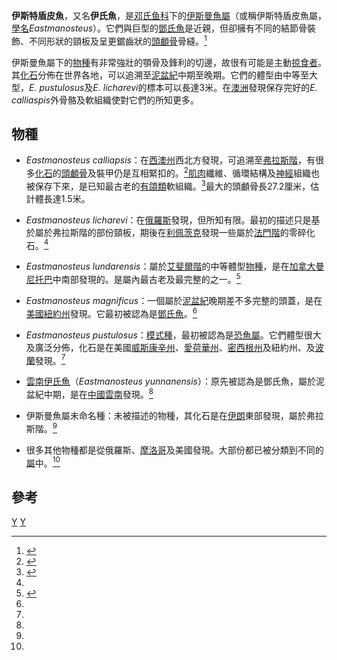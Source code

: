 {{Automatic Taxobox
| taxon = Eastmanosteus
| authority = 
| image = Eastmanosteus_calliaspis.JPG
| fossil_range = {{fossil_range|中泥盆世|晚泥盆世}}
| subdivision_ranks = [[種|種]]
| subdivision =
* ''E. calliapsis''
* ''E. licharevi''
* ''E. lundarensis''
* ''E. magnificus''
* ''E. pustulosus''
* [[雲南伊氏魚|雲南伊氏魚]] ''E. yunnanensis''
}}

'''伊斯特盾皮魚'''，又名'''伊氏魚'''，是[[邓氏鱼科|邓氏鱼科]]下的[[伊斯曼魚屬|伊斯曼魚屬]]（或稱伊斯特盾皮魚屬，[[學名|學名]]''Eastmanosteus''）。它們與巨型的[[鄧氏魚|鄧氏魚]]是近親，但卻擁有不同的結節骨裝飾、不同形狀的頸板及呈更鋸齒狀的[[頭顱骨|頭顱骨]]骨縫。<ref name=ivpp1991>{{Cite journal|author=王俊卿|title=雲南盤溪地區節甲類魚化石|journal=古脊椎動物學報|volume=29|issue=4|year=1991|url=http://www.ivpp.cas.cn/cbw/gjzdwxb/xbwzxz/200812/W020090813371138329343.pdf|accessdate=2010-09-08|pages=264-75|archive-date=2016-03-03|archive-url=https://web.archive.org/web/20160303233324/http://www.ivpp.cas.cn/cbw/gjzdwxb/xbwzxz/200812/W020090813371138329343.pdf|dead-url=no}}</ref>

伊斯曼魚屬下的[[物種|物種]]有非常強壯的顎骨及鋒利的切邊，故很有可能是主動[[掠食者|掠食者]]。其[[化石|化石]]分佈在世界各地，可以追溯至[[泥盆紀|泥盆紀]]中期至晚期。它們的體型由中等至大型，''E. pustulosus''及''E. licharevi''的標本可以長達3米。在[[澳洲|澳洲]]發現保存完好的''E. calliaspis''外骨骼及軟組織使對它們的所知更多。

==物種==
* ''Eastmanosteus calliapsis''：在[[西澳州|西澳州]]西北方發現，可追溯至[[弗拉斯階|弗拉斯階]]，有很多[[化石|化石]]的[[頭顱骨|頭顱骨]]及裝甲仍是互相緊扣的。<ref name=kim1987>{{Cite journal|author=Kim Dennis-Bryan|year=1987|title=A new species of eastmanosteid arthrodire (Pisces: Placodermi) from Gogo, Western Australia|journal=Zoological Journal of the Linnean Society|volume=90|issue=1|pages=1-64|url=http://www3.interscience.wiley.com/journal/120802026/abstract?CRETRY=1&SRETRY=0|accessdate=2010-09-08|doi=10.1111/j.1096-3642.1987.tb01347.x|archive-date=2012-09-19|archive-url=https://archive.today/20120919145419/http://www3.interscience.wiley.com/journal/120802026/abstract?CRETRY=1&SRETRY=0|dead-url=yes}}</ref>[[肌肉|肌肉]]纖維、循環結構及[[神經|神經]]組織也被保存下來，是已知最古老的[[有頜類|有頜類]]軟組織。<ref>{{Cite journal|author=Kate Trinajstic, Carina Marshall, John Long, and Kat Bifield|year=2007|title=Exceptional preservation of nerve and muscle tissues in Late Devonian placoderm fish and their evolutionary implications|journal=Biol Lett|volume=3|issue=2|pages=197-200|url=http://www.ncbi.nlm.nih.gov/pmc/articles/PMC2375963/|doi=10.1098/rsbl.2006.0604|accessdate=2010-09-08|archive-date=2021-12-11|archive-url=https://web.archive.org/web/20211211172310/https://www.ncbi.nlm.nih.gov/pmc/articles/PMC2375963/}}</ref>最大的頭顱骨長27.2厘米，估計體長達1.5米。

* ''Eastmanosteus licharevi''：在[[俄羅斯|俄羅斯]]發現，但所知有限。最初的描述只是基於屬於弗拉斯階的部份頸板，期後在[[利佩茨克|利佩茨克]]發現一些屬於[[法門階|法門階]]的零碎化石。<ref name=kim1987/>

* ''Eastmanosteus lundarensis''：屬於[[艾斐爾階|艾斐爾階]]的中等體型[[物種|物種]]，是在[[加拿大|加拿大]][[曼尼托巴|曼尼托巴]]中南部發現的。是屬內最古老及最完整的之一。<ref>{{Cite journal|author=Gavin E. Hanke, Kenneth W. Stewart and George E. Lammers|year=1996|title=''Eastmanosteus lundarensis'' sp. nov. from the Middle Devonian Elm Point and Winnipegosis Formations of Manitoba|journal=Journal of Vertebrate Paleontology|volume=16|issue=4|pages=606-16|url=http://www.jstor.org/pss/4523760|accessdate=2010-09-08}}</ref>

* ''Eastmanosteus magnificus''：一個屬於[[泥盆紀|泥盆紀]]晚期差不多完整的頭蓋，是在[[美國|美國]][[紐約州|紐約州]]發現。它最初被認為是[[鄧氏魚|鄧氏魚]]。<ref name=kim1987/>

* ''Eastmanosteus pustulosus''：[[模式種|模式種]]，最初被認為是[[恐魚屬|恐魚屬]]。它們體型很大及廣泛分佈，化石是在美國[[威斯康辛州|威斯康辛州]]、[[愛荷華州|愛荷華州]]、[[密西根州|密西根州]]及紐約州、及[[波蘭|波蘭]]發現。<ref name=kim1987/>

* [[雲南伊氏魚|雲南伊氏魚]]（''Eastmanosteus yunnanensis''）：原先被認為是鄧氏魚，屬於泥盆紀中期，是在[[中國|中國]][[雲南|雲南]]發現。<ref name=ivpp1991/>

* 伊斯曼魚屬未命名種：未被描述的物種，其化石是在[[伊朗|伊朗]]東部發現，屬於弗拉斯階。<ref name=kim1987/>

* 很多其他物種都是從俄羅斯、[[摩洛哥|摩洛哥]]及美國發現。大部份都已被分類到不同的[[屬|屬]]中。<ref name=kim1987/>

==參考==
{{reflist}}
{{節甲魚目|P.}}
{{Taxonbar}}
[[Category:節甲魚目|Y]]
[[Category:泥盆紀魚類|Y]]